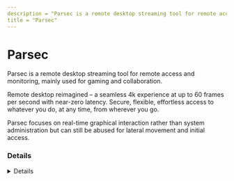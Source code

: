 ```yaml
---
description = "Parsec is a remote desktop streaming tool for remote access and monitoring, mainly used for gaming and collaboration.   Remote desktop reimagined – a seamless 4k experience at up to 60 frames per second with near-zero latency.  Secure, flexible, effortless access to whatever you do, at any time, from wherever you go.  Parsec focuses on real-time graphical interaction rather than system administration but can still be abused for lateral movement and initial access."
title = "Parsec"
---
```




# Parsec

Parsec is a remote desktop streaming tool for remote access and monitoring, mainly used for gaming and collaboration. 

Remote desktop reimagined – a seamless 4k experience at up to 60 frames per second with near-zero latency. 
Secure, flexible, effortless access to whatever you do, at any time, from wherever you go.

Parsec focuses on real-time graphical interaction rather than system administration but can still be abused for lateral movement and initial access.


### Details
<Details author={"Luca Di Bartolomeo & Matt Green"}
         category={""}
         created={"2025-03-16"}
         website={"https://parsec.app/"}
         lastModified={"2025-5-16"}
         privileges={"Current User"}
         free={ true }
         verification={ false }
/>

#### Installation Paths
<Card code={ ["C:\\Program Files\\Parsec\\*", "parsecd.exe", "pservice.exe"] }/>

#### Supported OS
<Badges color="warning" badges={ ["Windows", "Linux", "macOS", "Android"] }/>

#### Capabilities
<Badges color="#FFA500" badges={ ["Remote Control", "GUI Support"] }/>



### Forensic Artifacts

#### Disk Artifacts
<EuiSpacer size="xl"/>
<DiskArtifacts data={ [{"File": "C:\\Program Files\\Parsec\\parsecd.exe", "Description": "Main parsec executable", "OS": "Windows", "Example": ["SHA256: 38011E713B4BE8577576062754CAD03E9899859488932AE4C9C83E5FBB5CB7D2"]}, {"File": "C:\\Program Files\\Parsec\\pservice.exe", "Description": "Background service managing input devices", "OS": "Windows", "Example": ["SHA256: CC62D22BF8A082621FA25FDEEE3150C17B09DBC09C9371E3DCDD6EC83967770C"]}, {"File": "C:\\Program Files\\Parsec\\teams.exe", "Description": "Parsec for teams collaboration and user session management", "OS": "Windows", "Example": ["SHA256: 6DC71B2E92B770DCFECA4A32C8F1787210311F731F1124754DF193EC22D5D13E"]}] }/>

#### Event Log Artifacts
<EuiSpacer size="xl"/>
<EventLogTable data={ [{"EventID": 7045, "ProviderName": "Service Control Manager", "LogFile": "System.evtx", "ServiceName": "parsecvirtualds", "ImagePath": "\"\\SystemRoot\\System32\\drivers\\parsecvirtualds.sys\"", "ServiceType": "kernel mode driver", "StartType": "demand start", "AccountName": "System", "Description": "Parsec service installation event", "Example": "<Event xmlns=\"http://schemas.microsoft.com/win/2004/08/events/event\"><System><Provider Name=\"Service Control Manager\" Guid=\"{555908d1-a6d7-4695-8e1e-26931d2012f4}\"EventSourceName=\"Service Control Manager\" /><EventID Qualifiers=\"16384\">7045</EventID><Version>0</Version><Level>4</Level><Task>0</Task><Opcode>0</Opcode><Keywords>0x8080000000000000</Keywords><TimeCreated SystemTime=\"2025-03-16T23:16:53.5897766Z\" /><EventRecordID>596</EventRecordID><Correlation /><Execution ProcessID=\"804\" ThreadID=\"912\" /><Channel>System</Channel><Computer>Computer</Computer><Security UserID=\"S-1-5-18\" /></System><EventData><Data Name=\"ServiceName\">parsecvirtualds</Data><Data Name=\"ImagePath\">\\SystemRoot\\System32\\drivers\\parsecvirtualds.sys</Data><Data Name=\"ServiceType\">kernel mode driver</Data><Data Name=\"StartType\">demand start</Data><Data Name=\"AccountName\"></Data></EventData></Event>"}] }/>


#### Network Artifacts
<EuiSpacer size="xl"/>
<NetworkArtifactsTable data={ [{"Description": "Known domains used by Parsec", "Domains": ["parsec.app", "parsec.gg", "*.parsec.app"], "Ports": [443, 3478]}] }/>




### Detections
- Detects Potential Parsec RMM Tool Network Activity
  - [Sigma Rule](https://github.com/magicsword-io/LOLRMM/blob/main/detections/sigma/parsec_network_sigma.yaml)
- Detects Potential Parsec RMM Tool Process Activity
  - [Sigma Rule](https://github.com/magicsword-io/LOLRMM/blob/main/detections/sigma/parsec_processes_sigma.yaml)
- Detects Potential Sigma RMM Tool Registry Activity
  - [Sigma Rule](https://github.com/magicsword-io/LOLRMM/blob/main/detections/sigma/parsec_registry_sigma.yaml)

### References
- [https://parsec.app/](https://parsec.app/)
- [https://www.virustotal.com/gui/file/206cd186aaa431d3975eb30f682b83851ef4f81125d2004f53b681117da23ec6/behavior](https://www.virustotal.com/gui/file/206cd186aaa431d3975eb30f682b83851ef4f81125d2004f53b681117da23ec6/behavior)
- [https://x.com/malmoeb/status/1923255362318196951](https://x.com/malmoeb/status/1923255362318196951)

### Acknowledgements
- Luca Di Bartolomeo (@LucaInfoSec)
- Matt Green (@mgreen27)
